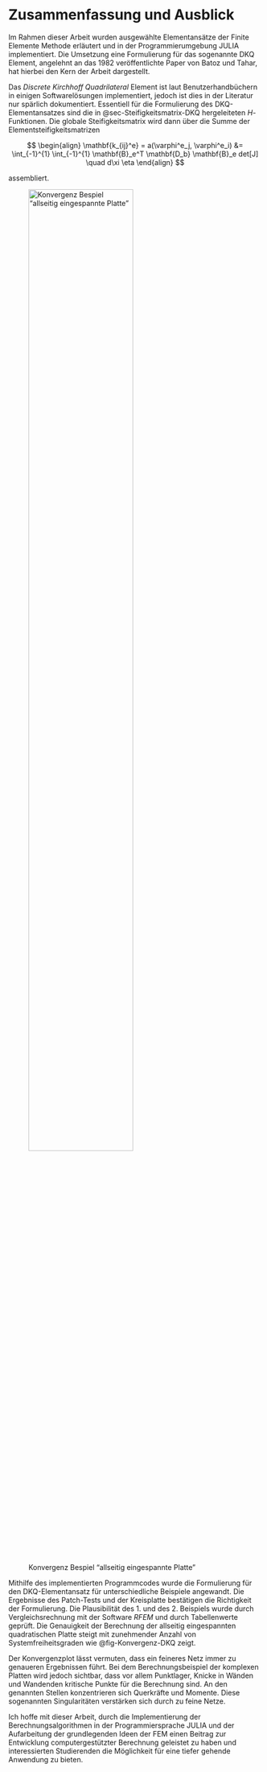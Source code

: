 # Zusammenfassung und Ausblick {#sec-zusammenfassung-ausblick}

Im Rahmen dieser Arbeit wurden ausgewählte Elementansätze der Finite Elemente Methode erläutert und in der Programmierumgebung JULIA implementiert. Die Umsetzung eine Formulierung für das sogenannte DKQ Element, angelehnt an das 1982 veröffentlichte Paper von Batoz und Tahar, hat hierbei den Kern der Arbeit dargestellt. 

Das _Discrete Kirchhoff Quadrilateral_ Element ist laut Benutzerhandbüchern in einigen Softwarelösungen implementiert, jedoch ist dies in der Literatur nur spärlich dokumentiert. Essentiell für die Formulierung des DKQ-Elementansatzes sind die in @sec-Steifigkeitsmatrix-DKQ hergeleiteten $H$-Funktionen. Die globale Steifigkeitsmatrix wird dann über die Summe der Elementsteifigkeitsmatrizen

$$ 
\begin{align}
\mathbf{k_{ij}^e} = a(\varphi^e_j, \varphi^e_i)
&= \int_{-1}^{1} \int_{-1}^{1} \mathbf{B}_e^T \mathbf{D_b} \mathbf{B}_e det[J] \quad d\xi \eta
\end{align}
$$ 

assembliert. 

![Konvergenz Bespiel "allseitig eingespannte Platte"](00-pics/Konvergenzplot_quadratischePlatte.png){#fig-Konvergenz-DKQ width=70%} 

Mithilfe des implementierten Programmcodes wurde die Formulierung für den DKQ-Elementansatz für unterschiedliche Beispiele angewandt. Die Ergebnisse des Patch-Tests und der Kreisplatte bestätigen die Richtigkeit der Formulierung. Die Plausibilität des 1. und des 2. Beispiels wurde durch Vergleichsrechnung mit der Software _RFEM_ und durch Tabellenwerte geprüft. Die Genauigkeit der Berechnung der allseitig eingespannten quadratischen Platte steigt mit zunehmender Anzahl von Systemfreiheitsgraden wie @fig-Konvergenz-DKQ zeigt.

Der Konvergenzplot lässt vermuten, dass ein feineres Netz immer zu genaueren Ergebnissen führt. Bei dem Berechnungsbeispiel der komplexen Platten wird jedoch sichtbar, dass vor allem Punktlager, Knicke in Wänden und Wandenden kritische Punkte für die Berechnung sind. An den genannten Stellen konzentrieren sich Querkräfte und Momente. Diese sogenannten Singularitäten verstärken sich durch zu feine Netze. 

Ich hoffe mit dieser Arbeit, durch die Implementierung der Berechnungsalgorithmen in der Programmiersprache JULIA und der Aufarbeitung der grundlegenden Ideen der FEM einen Beitrag zur Entwicklung computergestützter Berechnung geleistet zu haben und interessierten Studierenden die Möglichkeit für eine tiefer gehende Anwendung zu bieten.